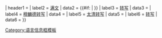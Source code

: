 {{Infobox
|child = yes

|headerstyle = background-color: #b0c4de; font-size: small
| labelstyle = font-weight:normal; white-space: nowrap; font-size: small
| datastyle = text-align: left; font-size: small; {{#ifeq: {{{hide|}}} | no | |width: 50%;}}

| header1 = {{{manchu_header|满语名称}}}
| label2 = [[满文]]
| data2 = {{#if: {{{mnc<includeonly>|</includeonly>}}} | {{ManchuSibeUnicode|lang=mnc| {{{mnc}}} }} }}
| label3 = [[满文转写方案|转写]]
| data3 = {{{mnc_rom<includeonly>|</includeonly>}}}
| label4 = [[满文转写方案|穆麟德转写]]
| data4 = {{{mnc_v<includeonly>|</includeonly>}}}
| label5 = [[满文转写方案|太清转写]]
| data5 = {{{mnc_a<includeonly>|</includeonly>}}}
| label6 = [[满文转写方案|转写]]
| data6 = {{{mnc_z<includeonly>|</includeonly>}}}
}}<noinclude>

[[Category:语言信息框模板]]
</noinclude>